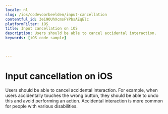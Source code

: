 ```yaml
---
locale: nl
slug: /ios/codevoorbeelden/input-cancellation
contentful_id: 3ei9OUhXcmsFYPbsAEqElc
platformFilter: iOS
title: Input cancellation on iOS
description: Users should be able to cancel accidental interaction.
keywords: [iOS code sample]


	
---
```


# Input cancellation on iOS

Users should be able to cancel accidental interaction. For example, when users accidentally touches the wrong button, they should be able to undo this and avoid performing an action. Accidental interaction is more common for people with various disabilities.

<CodeSample id="input-cancellation" locale="nl" platform="ios"/>